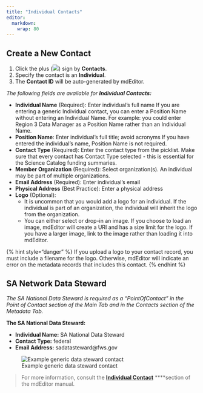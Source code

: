 ```yaml
---
title: "Individual Contacts"
editor: 
  markdown: 
    wrap: 80
---
```


## Create a New Contact

1.  Click the plus (![](../.gitbook/assets/symbol_plus_16.png)) sign by
    **Contacts**.
2.  Specify the contact is an **Individual**.
3.  The **Contact ID** will be auto-generated by mdEditor.

*The following fields are available for **Individual Contacts:***

-   **Individual Name** (Required): Enter individual's full name If you are
    entering a generic Individual contact, you can enter a Position Name without
    entering an Individual Name. For example: you could enter Region 3 Data
    Manager as a Position Name rather than an Individual Name.
-   **Position Name**: Enter individual's full title; avoid acronyms If you have
    entered the individual's name, Position Name is not required.
-   **Contact Type** (Required): Enter the contact type from the picklist. Make
    sure that every contact has Contact Type selected - this is essential for
    the Science Catalog funding summaries.
-   **Member Organization** (Required): Select organization(s). An individual
    may be part of multiple organizations.
-   **Email Address** (Required): Enter individual's email
-   **Physical Address** (Best Practice): Enter a physical address
-   **Logo** (Optional):
    -   It is uncommon that you would add a logo for an individual. If the
        individual is part of an organization, the individual will inherit the
        logo from the organization.
    -   You can either select or drop-in an image. If you choose to load an
        image, mdEditor will create a URI and has a size limit for the logo. If
        you have a larger image, link to the image rather than loading it into
        mdEditor.

{% hint style="danger" %} If you upload a logo to your contact record, you must
include a filename for the logo. Otherwise, mdEditor will indicate an error on
the metadata records that includes this contact. {% endhint %}

## SA Network Data Steward

*The SA National Data Steward is required as a "PointOfContact" in the Point of
Contact section of the Main Tab and in the Contacts section of the Metadata
Tab.*

**The SA National Data Steward:**

-   **Individual Name:** SA National Data Steward
-   **Contact Type:** federal
-   **Email Address:** sadatasteward\@fws.gov

![Example generic data steward contact](../.gitbook/assets/image%20%2828%29.png)

> For more information, consult the [**Individual
> Contact**](https://adiwg.gitbooks.io/mdeditor/content/contact/new/individual.html)
> \*\*\*\*section of the mdEditor manual.
